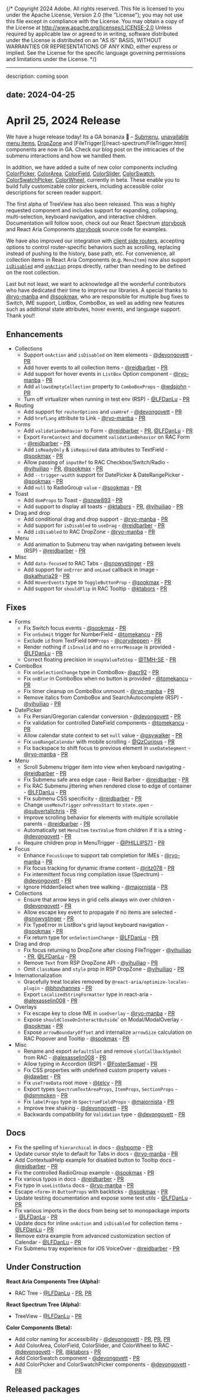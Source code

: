 {/* Copyright 2024 Adobe. All rights reserved.
This file is licensed to you under the Apache License, Version 2.0 (the "License");
you may not use this file except in compliance with the License. You may obtain a copy
of the License at http://www.apache.org/licenses/LICENSE-2.0
Unless required by applicable law or agreed to in writing, software distributed under
the License is distributed on an "AS IS" BASIS, WITHOUT WARRANTIES OR REPRESENTATIONS
OF ANY KIND, either express or implied. See the License for the specific language
governing permissions and limitations under the License. */}


---
description: coming soon

date: 2024-04-25
---

# April 25, 2024 Release


We have a huge release today! Its a GA bonanza 🎊 – [Submenu](/react-spectrum/Menu.html#submenus), [unavailable menu items](/react-spectrum/Menu.html#unavailable-items), [DropZone](/react-spectrum/DropZone.html) and [FileTrigger][/react-spectrum/FileTrigger.html] components are now in GA. Check our blog post on the intricacies of the submenu interactions and how we handled them.

In addition, we have added a suite of new color components including [ColorPicker](https://react-spectrum.adobe.com/react-aria/ColorPicker.html), [ColorArea](https://react-spectrum.adobe.com/react-aria/ColorArea.html), [ColorField](https://react-spectrum.adobe.com/react-aria/ColorField.html), [ColorSlider](https://react-spectrum.adobe.com/react-aria/ColorSlider.html), [ColorSwatch](https://react-spectrum.adobe.com/react-aria/ColorSwatch.html), [ColorSwatchPicker](https://react-spectrum.adobe.com/react-aria/ColorSwatchPicker.html), [ColorWheel](https://react-spectrum.adobe.com/react-aria/ColorWheel.html), currently in beta. These enable you to build fully customizable color pickers, including accessible color descriptions for screen reader support.

The first alpha of TreeView has also been released. This was a highly requested component and includes support for expanding, collapsing, multi-selection, keyboard navigation, and interactive children. Documentation will follow soon, check out our React Spectrum [storybook](https://github.com/adobe/react-spectrum/blob/main/packages/%40react-spectrum/tree/stories/TreeView.stories.tsx) and React Aria Components [storybook](https://github.com/adobe/react-spectrum/blob/main/packages/react-aria-components/stories/Tree.stories.tsx) source code for examples.

We have also improved our integration with [client side routers](/react-aria/routing.html#routerprovider), accepting options to control router-specific behaviors such as scrolling, replacing instead of pushing to the history, base path, etc. For convenience, all collection items in React Aria Components (e.g. `MenuItem`) now also support [`isDisabled`](/react-aria/Menu.html#disabled-items) and [`onAction`](/react-aria/Menu.html#example) props directly, rather than needing to be defined on the root collection.


Last but not least, we want to acknowledge all the wonderful contributors who have dedicated their time to improve our libraries. A special thanks to [@ryo-manba](https://github.com/ryo-manba) and [@sookmax](https://github.com/sookmax), who are responsible for multiple bug fixes to Switch, IME support, ListBox, ComboBox, as well as adding new features such as additional state attributes, hover events, and language support. Thank you!!

## Enhancements
- Collections
  - Support `onAction` and `isDisabled` on item elements - [@devongovett](https://github.com/devongovett) - [PR](https://github.com/adobe/react-spectrum/pull/5874)
  - Add hover events to all collection items - [@reidbarber](https://github.com/reidbarber) - [PR](https://github.com/adobe/react-spectrum/pull/6255)
  - Add support for hover events in `ListBox` Option component - [@ryo-manba](https://github.com/ryo-manba) - [PR](https://github.com/adobe/react-spectrum/pull/5777)
  - Add `allowsEmptyCollection` property to `ComboBoxProps` - [@wdsjohn](https://github.com/wdsjohn) - [PR](https://github.com/adobe/react-spectrum/pull/5842)
  - Turn off virtualizer when running in test env (RSP) - [@LFDanLu](https://github.com/LFDanLu) - [PR](https://github.com/adobe/react-spectrum/pull/5192)
- Routing
  - Add support for `routerOptions` and `useHref` - [@devongovett](https://github.com/devongovett) - [PR](https://github.com/adobe/react-spectrum/pull/5864)
  - Add `hrefLang` attribute to Link - [@ryo-manba](https://github.com/ryo-manba) - [PR](https://github.com/adobe/react-spectrum/pull/5894)
- Forms
  - Add `validationBehavior` to Form - [@reidbarber](https://github.com/reidbarber) - [PR](https://github.com/adobe/react-spectrum/pull/6062), [@LFDanLu](https://github.com/LFDanLu) - [PR](https://github.com/adobe/react-spectrum/pull/6248)
  - Export `FormContext` and document `validationBehavior` on RAC Form - [@reidbarber](https://github.com/reidbarber) - [PR](https://github.com/adobe/react-spectrum/pull/6292)
  - Add `isReadyOnly` & `isRequired` data attributes to TextField - [@sookmax](https://github.com/sookmax) - [PR](https://github.com/adobe/react-spectrum/pull/5964)
  - Allow passing of `inputRef` to RAC Checkbox/Switch/Radio - [@yihuiliao](https://github.com/yihuiliao) - [PR](https://github.com/adobe/react-spectrum/pull/5967), [@sookmax](https://github.com/sookmax) - [PR](https://github.com/adobe/react-spectrum/pull/6067)
  - Add `--trigger-width` support for DatePicker & DateRangePicker - [@sookmax](https://github.com/sookmax) - [PR](https://github.com/adobe/react-spectrum/pull/5895)
  - Add `null` to RadioGroup `value` - [@sookmax](https://github.com/sookmax) - [PR](https://github.com/adobe/react-spectrum/pull/5896)
- Toast
  - Add `domProps` to Toast - [@snow893](https://github.com/snow893) - [PR](https://github.com/adobe/react-spectrum/pull/6200)
  - Add support to display all toasts - [@ktabors](https://github.com/ktabors) - [PR](https://github.com/adobe/react-spectrum/pull/5933), [@yihuiliao](https://github.com/yihuiliao) - [PR](https://github.com/adobe/react-spectrum/pull/6273)
- Drag and drop
  - Add conditional drag and drop support - [@ryo-manba](https://github.com/ryo-manba) - [PR](https://github.com/adobe/react-spectrum/pull/5641)
  - Add support for `isDisabled` to `useDrag` - [@reidbarber](https://github.com/reidbarber) - [PR](https://github.com/adobe/react-spectrum/pull/6254)
  - Add `isDisabled` to RAC DropZone - [@ryo-manba](https://github.com/ryo-manba) - [PR](https://github.com/adobe/react-spectrum/pull/5958)
- Menu
  - Add animation to Submenu tray when navigating between levels (RSP) - [@reidbarber](https://github.com/reidbarber) - [PR](https://github.com/adobe/react-spectrum/pull/5984)
- Misc
  - Add `data-focused` to RAC Tabs - [@snowystinger](https://github.com/snowystinger) - [PR](https://github.com/adobe/react-spectrum/pull/5978)
  - Add support for `onError` and `onLoad` callback in Image - [@skathuria29](https://github.com/skathuria29) - [PR](https://github.com/adobe/react-spectrum/pull/5945)
  - Add `HoverEvents` type to `ToggleButtonProp` - [@sookmax](https://github.com/sookmax) - [PR](https://github.com/adobe/react-spectrum/pull/6042)
  - Add support for `shouldFlip` in RAC Tooltip - [@ktabors](https://github.com/ktabors) - [PR](https://github.com/adobe/react-spectrum/pull/6147)

## Fixes

- Forms
  - Fix Switch focus events - [@sookmax](https://github.com/sookmax) - [PR](https://github.com/adobe/react-spectrum/pull/5830)
  - Fix `onSubmit` trigger for NumberField - [@tomekancu](https://github.com/tomekancu) - [PR](https://github.com/adobe/react-spectrum/pull/5951)
  - Exclude `id` from TextField `DOMProps` - [@corydeppen](https://github.com/corydeppen) - [PR](https://github.com/adobe/react-spectrum/pull/6140)
  - Render nothing if `isInvalid` and no `errorMessage` is provided - [@LFDanLu](https://github.com/LFDanLu) - [PR](https://github.com/adobe/react-spectrum/pull/6099)
  - Correct floating precision in `snapValueToStep` - [@TMH-SE](https://github.com/TMH-SE) - [PR](https://github.com/adobe/react-spectrum/pull/6113)
- ComboBox
  - Fix `onSelectionChange` type in ComboBox- [@acr92](https://github.com/acr92) - [PR](https://github.com/adobe/react-spectrum/pull/5852)
  - Fix `onBlur` in ComboBox when no button is provided - [@tomekancu](https://github.com/tomekancu) - [PR](https://github.com/adobe/react-spectrum/pull/6008)
  - Fix timer cleanup on ComboBox unmount - [@ryo-manba](https://github.com/ryo-manba) - [PR](https://github.com/adobe/react-spectrum/pull/6072)
  - Remove italics from ComboBox and SearchAutocomplete (RSP) - [@yihuiliao](https://github.com/yihuiliao) - [PR](https://github.com/adobe/react-spectrum/pull/6190)
- DatePicker
  - Fix Persian/Gregorian calendar conversion - [@devongovett](https://github.com/devongovett) - [PR](https://github.com/adobe/react-spectrum/pull/6118)
  - Fix validation for controlled DateField components - [@tomekancu](https://github.com/tomekancu) - [PR](https://github.com/adobe/react-spectrum/pull/5991)
  - Allow calendar state context to set `null` value - [@psywalker](https://github.com/psywalker) - [PR](https://github.com/adobe/react-spectrum/pull/6030)
  - Fix `useRangeCalendar` with mobile scrolling - [@QzCurious](https://github.com/QzCurious) - [PR](https://github.com/adobe/react-spectrum/pull/5976)
  - Fix backspace to shift focus to previous element in `useDateSegment` - [@ryo-manba](https://github.com/ryo-manba) - [PR](https://github.com/adobe/react-spectrum/pull/5715)
- Menu
  - Scroll Submenu trigger item into view when keyboard navigating - [@reidbarber](https://github.com/reidbarber) - [PR](https://github.com/adobe/react-spectrum/pull/6245)
  - Fix Submenu safe area edge case - Reid Barber - [@reidbarber](https://github.com/reidbarber) - [PR](https://github.com/adobe/react-spectrum/pull/5866)
  - Fix RAC Submenu jittering when rendered close to edge of container - [@LFDanLu](https://github.com/LFDanLu) - [PR](https://github.com/adobe/react-spectrum/pull/6194)
  - Fix submenu CSS specificity - [@reidbarber](https://github.com/reidbarber) - [PR](https://github.com/adobe/react-spectrum/pull/6274)
  - Change `useMenuTrigger` `onPressStart` to `state.open` - [@subvertallchris](https://github.com/subvertallchris) - [PR](https://github.com/adobe/react-spectrum/pull/6024)
  - Improve scrolling behavior for elements with multiple scrollable parents - [@reidbarber](https://github.com/reidbarber) - [PR](https://github.com/adobe/react-spectrum/pull/6187)
  - Automatically set `MenuItem` `textValue` from children if it is a string - [@devongovett](https://github.com/devongovett) - [PR](https://github.com/adobe/react-spectrum/pull/5868)
  - Require children prop in MenuTrigger - [@PHILLIPS71](https://github.com/PHILLIPS71) - [PR](https://github.com/adobe/react-spectrum/pull/6244)
- Focus
  - Enhance `FocusScope` to support tab completion for IMEs - [@ryo-manba](https://github.com/ryo-manba) - [PR](https://github.com/adobe/react-spectrum/pull/5909)
  - Fix focus tracking for dynamic iframe content - [@ritz078](https://github.com/ritz078) - [PR](https://github.com/adobe/react-spectrum/pull/5922)
  - Fix intermittent focus ring compilation issue (Spectrum) - [@devongovett](https://github.com/devongovett) - [PR](https://github.com/adobe/react-spectrum/pull/6279)
  - Ignore HiddenSelect when tree walking - [@majornista](https://github.com/majornista) - [PR](https://github.com/adobe/react-spectrum/pull/6139)
- Collections
  - Ensure that arrow keys in grid cells always win over children - [@devongovett](https://github.com/devongovett) - [PR](https://github.com/adobe/react-spectrum/pull/6116)
  - Allow escape key event to propagate if no items are selected - [@snowystinger](https://github.com/snowystinger) - [PR](https://github.com/adobe/react-spectrum/pull/6075)
  - Fix TypeError in ListBox's grid layout keyboard navigation - [@sookmax](https://github.com/sookmax) - [PR](https://github.com/adobe/react-spectrum/pull/6172)
  - Fix return type for `onSelectionChange` - [@LFDanLu](https://github.com/LFDanLu) - [PR](https://github.com/adobe/react-spectrum/pull/6248)
- Drag and drop
  - Fix focus returning to DropZone after closing FileTrigger - [@yihuiliao](https://github.com/yihuiliao) - [PR](https://github.com/adobe/react-spectrum/pull/5867), [@LFDanLu](https://github.com/LFDanLu) - [PR](https://github.com/adobe/react-spectrum/pull/6248)
  - Remove `Text` from RSP DropZone API - [@yihuiliao](https://github.com/yihuiliao) - [PR](https://github.com/adobe/react-spectrum/pull/6152)
  - Omit `className` and `style` prop in RSP DropZone - [@yihuiliao](https://github.com/yihuiliao) - [PR](https://github.com/adobe/react-spectrum/pull/5961)
- Internationalization
  - Gracefully treat locales removed by `@react-aria/optimize-locales-plugin` - [@bhovhannes](https://github.com/bhovhannes) - [PR](https://github.com/adobe/react-spectrum/pull/6066)
  - Export `LocalizedStringFormatter` type in react-aria - [@alexasselin008](https://github.com/alexasselin008) - [PR](https://github.com/adobe/react-spectrum/pull/6014)
- Overlays
  - Fix escape key to close IME in `useOverlay` - [@ryo-manba](https://github.com/ryo-manba) - [PR](https://github.com/adobe/react-spectrum/pull/5923)
  - Expose `shouldCloseOnInteractOutside`' on Modal/ModalOverlay - [@sookmax](https://github.com/sookmax) - [PR](https://github.com/adobe/react-spectrum/pull/5986)
  - Expose `arrowBoundaryOffset` and internalize `arrowSize` calculation on RAC Popover and Tooltip - [@sookmax](https://github.com/sookmax) - [PR](https://github.com/adobe/react-spectrum/pull/5936)
- Misc
  - Rename and export `defaultSlot` and remove `slotCallbackSymbol` from RAC - [@alexasselin008](https://github.com/alexasselin008) - [PR](https://github.com/adobe/react-spectrum/pull/5850)
  - Allow typing in Accordion (RSP) - [@FosterSamuel](https://github.com/FosterSamuel) - [PR](https://github.com/adobe/react-spectrum/pull/5888)
  - Fix CSS properties with undefined custom property values - [@jdawber](https://github.com/jdawber) - [PR](https://github.com/adobe/react-spectrum/pull/5941)
  - Fix `useTreeData` root move - [@telcy](https://github.com/telcy) - [PR](https://github.com/adobe/react-spectrum/pull/5950)
  - Export types `SpectrumTextAreaProps`, `ItemProps`, `SectionProps` - [@dsmmcken](https://github.com/dsmmcken) - [PR](https://github.com/adobe/react-spectrum/pull/6090)
  - Fix `labelProps` type in `SpectrumFieldProps` - [@majornista](https://github.com/majornista) - [PR](https://github.com/adobe/react-spectrum/pull/6111)
  - Improve tree shaking - [@devongovett](https://github.com/devongovett) - [PR](https://github.com/adobe/react-spectrum/pull/6064)
  - Backwards compatibility for `Validation` type - [@devongovett](https://github.com/devongovett) - [PR](https://github.com/adobe/react-spectrum/pull/6288)

## Docs

- Fix the spelling of `hierarchical` in docs - [@shpomp](https://github.com/shpomp) - [PR](https://github.com/adobe/react-spectrum/pull/5990)
- Update cursor style to default for Tabs in docs - [@ryo-manba](https://github.com/ryo-manba) - [PR](https://github.com/adobe/react-spectrum/pull/5982)
- Add ContextualHelp example for disabled button to Tooltip docs - [@reidbarber](https://github.com/reidbarber) - [PR](https://github.com/adobe/react-spectrum/pull/6018)
- Fix the controlled RadioGroup example - [@sookmax](https://github.com/sookmax) - [PR](https://github.com/adobe/react-spectrum/pull/6057)
- Fix various typos in docs - [@reidbarber](https://github.com/reidbarber) - [PR](https://github.com/adobe/react-spectrum/pull/5869)
- Fix typo in `useListData` docs - [@ryo-manba](https://github.com/ryo-manba) - [PR](https://github.com/adobe/react-spectrum/pull/6106)
- Escape `<form>` in `ButtonProps` with backticks - [@sookmax](https://github.com/sookmax) - [PR](https://github.com/adobe/react-spectrum/pull/6041)
- Update testing documentation and expose some test utils - [@LFDanLu](https://github.com/LFDanLu) - [PR](https://github.com/adobe/react-spectrum/pull/5891)
- Fix various imports in the docs from being set to monopackage imports - [@LFDanLu](https://github.com/LFDanLu) - [PR](https://github.com/adobe/react-spectrum/pull/6249)
- Update docs for inline `onAction` and `isDisabled` for collection items - [@LFDanLu](https://github.com/LFDanLu) - [PR](https://github.com/adobe/react-spectrum/pull/6248)
- Remove extra example from advanced customization section of Calendar - [@LFDanLu](https://github.com/LFDanLu) - [PR](https://github.com/adobe/react-spectrum/pull/6248)
- Fix Submenu tray experience for iOS VoiceOver - [@reidbarber](https://github.com/reidbarber) - [PR](https://github.com/adobe/react-spectrum/pull/6263)

## Under Construction

**React Aria Components Tree (Alpha):**

- RAC Tree - [@LFDanLu](https://github.com/LFDanLu) - [PR](https://github.com/adobe/react-spectrum/pull/5756), [PR](https://github.com/adobe/react-spectrum/pull/6002)

**React Spectrum Tree (Alpha):**

- TreeView - [@LFDanLu](https://github.com/LFDanLu) - [PR](https://github.com/adobe/react-spectrum/pull/6020)

**Color Components (Beta):**

- Add color naming for accessibility - [@devongovett](https://github.com/devongovett) - [PR](https://github.com/adobe/react-spectrum/pull/6180), [PR](https://github.com/adobe/react-spectrum/pull/6210), [PR](https://github.com/adobe/react-spectrum/pull/6238)
- Add ColorArea, ColorField, ColorSlider, and ColorWheel to RAC - [@devongovett](https://github.com/devongovett) - [PR](https://github.com/adobe/react-spectrum/pull/6199), [@ktabors](https://github.com/ktabors) - [PR](https://github.com/adobe/react-spectrum/pull/6278)
- Add ColorSwatch component - [@devongovett](https://github.com/devongovett) - [PR](https://github.com/adobe/react-spectrum/pull/6204)
- Add ColorPicker and ColorSwatchPicker components - [@devongovett](https://github.com/devongovett) - [PR](https://github.com/adobe/react-spectrum/pull/6272)

## Released packages
